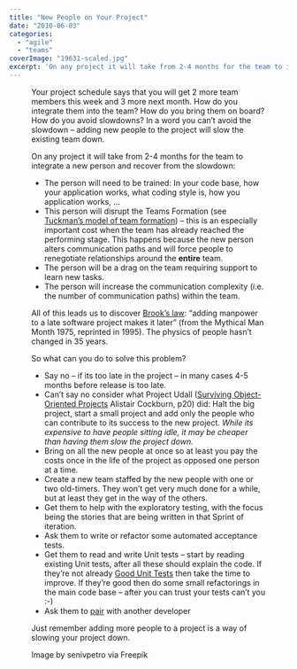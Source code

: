 ```yaml
---
title: "New People on Your Project"
date: "2010-06-03"
categories: 
  - "agile"
  - "teams"
coverImage: "19631-scaled.jpg"
excerpt: 'On any project it will take from 2-4 months for the team to integrate a new person and'
---
```




<Figure
  src={196311024x683}
  alt="Two male partners shaking hands at the office - image by senivpetro via Freepik"
  caption="Two male partners shaking hands at the office - image by senivpetro via Freepik"
/>
Your project schedule says that you will get 2 more team members this week and 3 more next month. How do you integrate them into the team? How do you bring them on board? How do you avoid slowdowns? In a word you can’t avoid the slowdown – adding new people to the project will slow the existing team down.

On any project it will take from 2-4 months for the team to integrate a new person and recover from the slowdown:

- The person will need to be trained: In your code base, how your application works, what coding style is, how you application works, …
- This person will disrupt the Teams Formation (see [Tuckman’s model of team formation](external:https://en.wikipedia.org/wiki/Tuckman%27s_stages_of_group_development)) – this is an especially important cost when the team has already reached the performing stage. This happens because the new person alters communication paths and will force people to renegotiate relationships around the **entire** team.
- The person will be a drag on the team requiring support to learn new tasks.
- The person will increase the communication complexity (i.e. the number of communication paths) within the team.

All of this leads us to discover [Brook’s law](external:https://en.wikipedia.org/wiki/Brooks's_law): “adding manpower to a late software project makes it later” (from the Mythical Man Month 1975, reprinted in 1995). The physics of people hasn’t changed in 35 years.

So what can you do to solve this problem?

- Say no – if its too late in the project – in many cases 4-5 months before release is too late.
- Can’t say no consider what Project Udall ([Surviving Object-Oriented Projects](external:https://www.amazon.com/gp/product/0201498340/&tag=notesfromatoo-20) Alistair Cockburn, p20) did: Halt the big project, start a small project and add only the people who can contribute to its success to the new project. _While its expensive to have people sitting idle, it may be cheaper than having them slow the project down._
- Bring on all the new people at once so at least you pay the costs once in the life of the project as opposed one person at a time.
- Create a new team staffed by the new people with one or two old-timers. They won’t get very much done for a while, but at least they get in the way of the others.
- Get them to help with the exploratory testing, with the focus being the stories that are being written in that Sprint of iteration.
- Ask them to write or refactor some automated acceptance tests.
- Get them to read and write Unit tests – start by reading existing Unit tests, after all these should explain the code. If they’re not already [Good Unit Tests](external:https://www.infoq.com/news/2009/07/Better-Unit-Tests/) then take the time to improve. If they’re good then do some small refactorings in the main code base – after you can trust your tests can’t you :-)
- Ask them to [pair](/blog/pair-programmin) with another developer

Just remember adding more people to a project is a way of slowing your project down.

Image by senivpetro via Freepik
